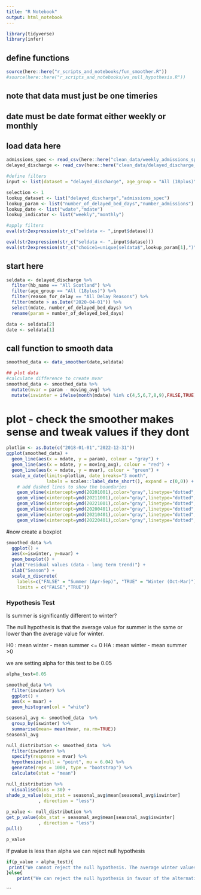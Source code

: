 ```yaml
---
title: "R Notebook"
output: html_notebook
---
```


```r
library(tidyverse)
library(infer)
```

## define functions
```r
source(here::here("r_scripts_and_notebooks/fun_smoother.R"))
#source(here::here("r_scripts_and_notebooks/ws_null_hypothesis.R"))
```

## note that data must just be one timeries
## date must be date format either weekly or monthly

## load data here
```r
admissions_spec <- read_csv(here::here("clean_data/weekly_admissions_spec_clean.csv")) 
delayed_discharge <- read_csv(here::here("clean_data/delayed_discharge_clean.csv"))  
```


```r
#define filters
input <- list(dataset = "delayed_discharge", age_group = "All (18plus)", healthboard = "All Scotland")
```


```r
selection <- 1
lookup_dataset <- list("delayed_discharge","admissions_spec")
lookup_param <- list("number_of_delayed_bed_days","number_admissions")
lookup_date <- list("wdate","mdate")
lookup_indicator <- list("weekly","monthly")
```


```r
#apply filters
eval(str2expression(str_c("seldata <- ",input$datase))) 

```

```r
eval(str2expression(str_c("seldata <- ",input$datase))) 
eval(str2expression(str_c("choice1=unique(seldata$",lookup_param[1],")")))
```

## start here ##

```r
seldata <- delayed_discharge %>% 
  filter(hb_name == "All Scotland") %>% 
  filter(age_group == "All (18plus)") %>% 
  filter(reason_for_delay == "All Delay Reasons") %>% 
  filter(mdate > as.Date("2020-04-01")) %>% 
  select(mdate, number_of_delayed_bed_days) %>% 
  rename(param = number_of_delayed_bed_days)

data <- seldata[2]
date <- seldata[1]
```

## call function to smooth data
```r
smoothed_data <- data_smoother(date,seldata)
```

```r
## plot data
#calculate difference to create mvar
smoothed_data <- smoothed_data %>% 
  mutate(mvar = param - moving_avg) %>% 
  mutate(iswinter = ifelse(month(mdate) %in% c(4,5,6,7,8,9),FALSE,TRUE)) 
```

# plot - check the smoother makes sense and tweak values if they dont
```r
plotlim <- as.Date(c("2018-01-01","2022-12-31")) 
ggplot(smoothed_data) +
  geom_line(aes(x = mdate, y = param), colour = "gray") +
  geom_line(aes(x = mdate, y = moving_avg), colour = "red") +
  geom_line(aes(x = mdate, y = mvar), colour = "green") +
  scale_x_date(limits=plotlim, date_breaks="3 month", 
               labels = scales::label_date_short(), expand = c(0,0)) +
    # add dashed lines to show the boundaries 
    geom_vline(xintercept=ymd(20201001),color="gray",linetype="dotted", linewidth = 0.5) +          
    geom_vline(xintercept=ymd(20211001),color="gray",linetype="dotted", linewidth = 0.5) + 
    geom_vline(xintercept=ymd(20221001),color="gray",linetype="dotted", linewidth = 0.5) + 
    geom_vline(xintercept=ymd(20200401),color="gray",linetype="dotted", linewidth = 0.5) + 
    geom_vline(xintercept=ymd(20210401),color="gray",linetype="dotted", linewidth = 0.5) + 
    geom_vline(xintercept=ymd(20220401),color="gray",linetype="dotted", linewidth = 0.5) 
```
#now create a boxplot
```r
smoothed_data %>% 
  ggplot() +
  aes(x=iswinter, y=mvar) +
  geom_boxplot() +
  ylab("residual values (data - long term trend)") +
  xlab("Season") +
  scale_x_discrete(
    labels=c("FALSE" = "Summer (Apr-Sep)", "TRUE" = "Winter (Oct-Mar)"), 
    limits = c("FALSE","TRUE"))
```

### Hypothesis Test

Is summer is significantly different to winter?

The null hypothesis is that the average value for summer is the same or lower than the average value for winter.

H0 : mean winter - mean summer <= 0
HA : mean winter - mean summer >0 

we are setting alpha for this test to be 0.05
```r
alpha_test=0.05
```

```r
smoothed_data %>% 
  filter(iswinter) %>% 
  ggplot() +
  aes(x = mvar) +
  geom_histogram(col = "white")
```

```r
seasonal_avg <- smoothed_data  %>%
  group_by(iswinter) %>% 
  summarise(mean= mean(mvar, na.rm=TRUE))
seasonal_avg
```

```r
null_distribution <- smoothed_data  %>%
  filter(iswinter) %>%  
  specify(response = mvar) %>%
  hypothesize(null = "point", mu = 6.04) %>%
  generate(reps = 1000, type = "bootstrap") %>%
  calculate(stat = "mean")
```

```r
null_distribution %>%
  visualise(bins = 30) + 
shade_p_value(obs_stat = seasonal_avg$mean[seasonal_avg$iswinter]
            , direction = "less")
 
p_value <- null_distribution %>% 
get_p_value(obs_stat = seasonal_avg$mean[seasonal_avg$iswinter]
            , direction = "less")
pull()
```

```r
p_value 
```
If pvalue is less than alpha we can reject null hypothesis

```r
if(p_value > alpha_test){
 print("We cannot reject the null hypothesis. The average winter values in this data are the same as the average summer values")
}else{
    print("We can reject the null hypothesis in favour of the alternative hypothesis. The average winter values in this data are significantly different to the average winter values")}
```
```

